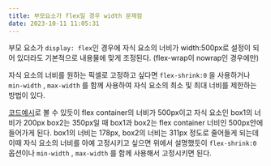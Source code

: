 ```yaml
---
title: 부모요소가 flex일 경우 width 문제점
date: 2023-10-11 11:05:31
---
```



부모 요소가 `display: flex`인 경우에 자식 요소의 너비가 width:500px로 설정이 되어 있더라도 기본적으로 내용물에 맞게 조정된다. (flex-wrap이 nowrap인 경우에만)

자식 요소의 너비를 원하는 픽셀로 고정하고 싶다면 `flex-shrink:0` 을 사용하거나 `min-width` , `max-width` 를 함께 사용하여 자식 요소의 최소 및 최대 너비를 제한하는 방법이 있다.

[코드예시](https://codesandbox.io/s/flex-item-example-1l4ck6?file=/src/styles.css)로  볼 수 있듯이 flex container의 너비가 500px이고 자식 요소인 box1의 너비가 200px box2는 350px일 때 box1과 box2는 flex container 너비인 500px안에 들어가게 된다.
box1의 너비는 178px, box2의 너비는 311px 정도로 줄어들게 되는데 이때 자식 요소의 너비를 아예 고정시키고 싶으면 위에서 설명했듯이 `flex-shrink:0` 옵션이나 `min-width` , `max-width` 를 함께 사용해서 고정시키면 된다.